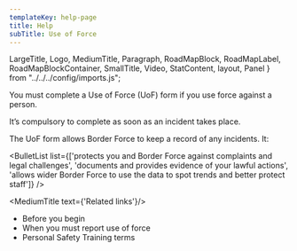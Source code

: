 ```yaml
---
templateKey: help-page
title: Help
subTitle: Use of Force
---
```

LargeTitle, Logo, MediumTitle, Paragraph, RoadMapBlock, RoadMapLabel, RoadMapBlockContainer, SmallTitle, Video, StatContent, layout, Panel } from "../../../config/imports.js";

You must complete a Use of Force (UoF) form if you <Link class="govuk-link" to="/help/uof/uof-when-you-must-report-use-of-force/">use force against a person.</Link>

It’s compulsory to complete as soon as an incident takes place.

The UoF form allows Border Force to keep a record of any incidents. It:

<BulletList list={['protects you and Border Force against complaints and legal challenges', 'documents and provides evidence of your lawful actions', 'allows wider Border Force to use the data to spot trends and better protect staff']} />

<MediumTitle text={'Related links'}/>

<ul class="govuk-list govuk-list--bullet">
	<li><Link class="govuk-link" to="/help/uof/uof-before-you-begin/">Before you begin</Link></li>
	<li><Link class="govuk-link" to="/help/uof/uof-when-you-must-report-use-of-force/">When you must report use of force</Link></li>
    <li><Link class="govuk-link" to="/help/uof/uof-personal-safety-training-terms/">Personal Safety Training terms</Link></li>
</ul>
